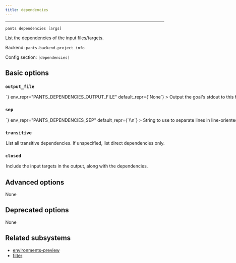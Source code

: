 ```yaml
---
title: dependencies
---
```



---

```
pants dependencies [args]
```

List the dependencies of the input files/targets.

Backend: <span className="color--primary">`pants.backend.project_info`</span>

Config section: <span className="color--primary">`[dependencies]`</span>

<span className={styles.options}>

## Basic options

### `output_file`

<Option
  cli_repr={`--dependencies-output-file=<path>`}
  env_repr="PANTS_DEPENDENCIES_OUTPUT_FILE"
  default_repr={`None`}
>
  Output the goal&#x27;s stdout to this file. If unspecified, outputs to stdout.
</Option>

### `sep`

<Option
  cli_repr={`--dependencies-sep=<separator>`}
  env_repr="PANTS_DEPENDENCIES_SEP"
  default_repr={`\\n`}
>
  String to use to separate lines in line-oriented output.
</Option>

### `transitive`

<Option
  cli_repr={`--[no-]dependencies-transitive`}
  env_repr="PANTS_DEPENDENCIES_TRANSITIVE"
  default_repr={`False`}
>
  List all transitive dependencies. If unspecified, list direct dependencies
  only.
</Option>

### `closed`

<Option
  cli_repr={`--[no-]dependencies-closed`}
  env_repr="PANTS_DEPENDENCIES_CLOSED"
  default_repr={`False`}
>
  Include the input targets in the output, along with the dependencies.
</Option>

## Advanced options

None

## Deprecated options

None

## Related subsystems

- [environments-preview](../subsystems/environments-preview.mdx)
- [filter](../subsystems/filter.mdx)

</span>


